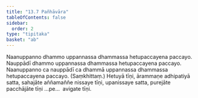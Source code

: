 ```yaml
---
title: "13.7 Pañhāvāra"
tableOfContents: false
sidebar:
  order: 2
type: "tipitaka"
basket: "ab"
---
```



<DynamicBreadcrumb />

<Division number="25">

<Paragraph number="89">
Naanuppanno dhammo uppannassa dhammassa hetupaccayena paccayo. Nauppādī dhammo uppannassa dhammassa hetupaccayena paccayo. Naanuppanno ca nauppādī ca dhammā uppannassa dhammassa hetupaccayena paccayo. (Saṃkhittaṃ.)
</Paragraph>

<Paragraph number="90">
Hetuyā tīṇi, ārammaṇe adhipatiyā satta, sahajāte aññamaññe nissaye tīṇi, upanissaye satta, purejāte pacchājāte tīṇi …pe…  avigate tīṇi.
</Paragraph>
</Division>